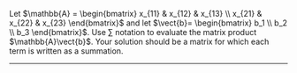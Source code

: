 Let $\mathbb{A} = \begin{bmatrix} x_{11} &  x_{12} & x_{13} \\  x_{21} &  x_{22} & x_{23} \end{bmatrix}$ and let $\vect{b}= \begin{bmatrix} b_1 \\ b_2 \\ b_3 \end{bmatrix}$.
Use $\sum$ notation to evaluate the matrix product $\mathbb{A}\vect{b}$.
Your solution should be a matrix for which each term is written as a summation.

-----------------


